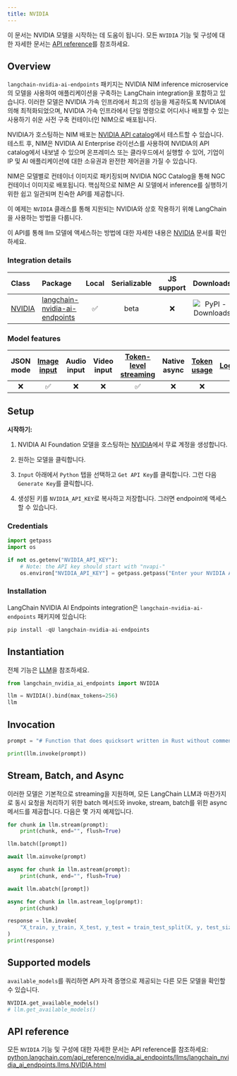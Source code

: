 ```yaml
---
title: NVIDIA
---
```


이 문서는 NVIDIA 모델을 시작하는 데 도움이 됩니다. 모든 `NVIDIA` 기능 및 구성에 대한 자세한 문서는 [API reference](https://python.langchain.com/api_reference/nvidia_ai_endpoints/llms/langchain_nvidia_ai_endpoints.chat_models.NVIDIA.html)를 참조하세요.

## Overview

`langchain-nvidia-ai-endpoints` 패키지는 NVIDIA NIM inference microservice의 모델을 사용하여 애플리케이션을 구축하는 LangChain integration을 포함하고 있습니다. 이러한 모델은 NVIDIA 가속 인프라에서 최고의 성능을 제공하도록 NVIDIA에 의해 최적화되었으며, NVIDIA 가속 인프라에서 단일 명령으로 어디서나 배포할 수 있는 사용하기 쉬운 사전 구축 컨테이너인 NIM으로 배포됩니다.

NVIDIA가 호스팅하는 NIM 배포는 [NVIDIA API catalog](https://build.nvidia.com/)에서 테스트할 수 있습니다. 테스트 후, NIM은 NVIDIA AI Enterprise 라이선스를 사용하여 NVIDIA의 API catalog에서 내보낼 수 있으며 온프레미스 또는 클라우드에서 실행할 수 있어, 기업이 IP 및 AI 애플리케이션에 대한 소유권과 완전한 제어권을 가질 수 있습니다.

NIM은 모델별로 컨테이너 이미지로 패키징되며 NVIDIA NGC Catalog을 통해 NGC 컨테이너 이미지로 배포됩니다. 핵심적으로 NIM은 AI 모델에서 inference를 실행하기 위한 쉽고 일관되며 친숙한 API를 제공합니다.

이 예제는 `NVIDIA` 클래스를 통해 지원되는 NVIDIA와 상호 작용하기 위해 LangChain을 사용하는 방법을 다룹니다.

이 API를 통해 llm 모델에 액세스하는 방법에 대한 자세한 내용은 [NVIDIA](https://python.langchain.com/docs/integrations/llms/nvidia_ai_endpoints/) 문서를 확인하세요.

### Integration details

| Class | Package | Local | Serializable | JS support | Downloads | Version |
| :--- | :--- | :---: | :---: |  :---: | :---: | :---: |
| [NVIDIA](https://python.langchain.com/api_reference/nvidia_ai_endpoints/llms/langchain_nvidia_ai_endpoints.chat_models.ChatNVIDIA.html) | [langchain-nvidia-ai-endpoints](https://python.langchain.com/api_reference/nvidia_ai_endpoints/index.html) | ✅ | beta | ❌ | ![PyPI - Downloads](https://img.shields.io/pypi/dm/langchain_nvidia_ai_endpoints?style=flat-square&label=%20) | ![PyPI - Version](https://img.shields.io/pypi/v/langchain_nvidia_ai_endpoints?style=flat-square&label=%20) |

### Model features

| JSON mode | [Image input](/oss/langchain/messages#multimodal) | Audio input | Video input | [Token-level streaming](/oss/langchain/streaming/) | Native async | [Token usage](/oss/langchain/models#token-usage) | [Logprobs](/oss/langchain/models#log-probabilities) |
| :---: | :---: |  :---: | :---: | :---: | :---: | :---: | :---: |
| ❌ | ✅ | ❌ | ❌ | ✅ | ❌ | ❌ | ❌ |

## Setup

**시작하기:**

1. NVIDIA AI Foundation 모델을 호스팅하는 [NVIDIA](https://build.nvidia.com/)에서 무료 계정을 생성합니다.

2. 원하는 모델을 클릭합니다.

3. `Input` 아래에서 `Python` 탭을 선택하고 `Get API Key`를 클릭합니다. 그런 다음 `Generate Key`를 클릭합니다.

4. 생성된 키를 `NVIDIA_API_KEY`로 복사하고 저장합니다. 그러면 endpoint에 액세스할 수 있습니다.

### Credentials

```python
import getpass
import os

if not os.getenv("NVIDIA_API_KEY"):
    # Note: the API key should start with "nvapi-"
    os.environ["NVIDIA_API_KEY"] = getpass.getpass("Enter your NVIDIA API key: ")
```

### Installation

LangChain NVIDIA AI Endpoints integration은 `langchain-nvidia-ai-endpoints` 패키지에 있습니다:

```python
pip install -qU langchain-nvidia-ai-endpoints
```

## Instantiation

전체 기능은 [LLM](/oss/langchain/models)을 참조하세요.

```python
from langchain_nvidia_ai_endpoints import NVIDIA
```

```python
llm = NVIDIA().bind(max_tokens=256)
llm
```

## Invocation

```python
prompt = "# Function that does quicksort written in Rust without comments:"
```

```python
print(llm.invoke(prompt))
```

## Stream, Batch, and Async

이러한 모델은 기본적으로 streaming을 지원하며, 모든 LangChain LLM과 마찬가지로 동시 요청을 처리하기 위한 batch 메서드와 invoke, stream, batch를 위한 async 메서드를 제공합니다. 다음은 몇 가지 예제입니다.

```python
for chunk in llm.stream(prompt):
    print(chunk, end="", flush=True)
```

```python
llm.batch([prompt])
```

```python
await llm.ainvoke(prompt)
```

```python
async for chunk in llm.astream(prompt):
    print(chunk, end="", flush=True)
```

```python
await llm.abatch([prompt])
```

```python
async for chunk in llm.astream_log(prompt):
    print(chunk)
```

```python
response = llm.invoke(
    "X_train, y_train, X_test, y_test = train_test_split(X, y, test_size=0.1) #Train a logistic regression model, predict the labels on the test set and compute the accuracy score"
)
print(response)
```

## Supported models

`available_models`를 쿼리하면 API 자격 증명으로 제공되는 다른 모든 모델을 확인할 수 있습니다.

```python
NVIDIA.get_available_models()
# llm.get_available_models()
```

## API reference

모든 `NVIDIA` 기능 및 구성에 대한 자세한 문서는 API reference를 참조하세요: [python.langchain.com/api_reference/nvidia_ai_endpoints/llms/langchain_nvidia_ai_endpoints.llms.NVIDIA.html](https://python.langchain.com/api_reference/nvidia_ai_endpoints/llms/langchain_nvidia_ai_endpoints.llms.NVIDIA.html)